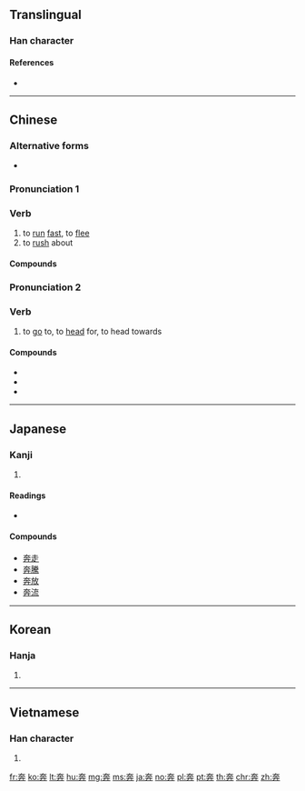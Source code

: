 {{also|犇}}
==Translingual==

===Han character===
{{Han char|rn=37|rad=大|as=06|sn=9|four=40444|canj=KJT|ids=⿱大卉}}

====References====
* {{Han ref|kx=0252.030|dkj=05921|dj=0513.040|hdz=10533.010|uh=5954|ud=22868|bh=A962|bd=43362}}

----

==Chinese==
{{zh-forms}}

===Alternative forms===
* {{zh-l|犇}}

===Pronunciation 1===
{{zh-pron
|m=bēn
|c=ban1
|mc=y
|oc=y
|ma=
|cat=v
}}

===Verb===
{{zh-verb}}

# to [[run]] [[fast]], to [[flee]]
# to [[rush]] about

====Compounds====
{{der3|title=Compounds
|{{zh-l|奔波}}
|{{zh-l|奔馳}}
|{{zh-l|奔竄}}
|{{zh-l|奔放}}
|{{zh-l|奔赴}}
|{{zh-l|奔勞}}
|{{zh-l|奔流}}
|{{zh-l|奔忙}}
|{{zh-l|奔命}}
|{{zh-l|奔跑}}
|{{zh-l|奔喪}}
|{{zh-l|奔駛}}
|{{zh-l|奔逝}}
|{{zh-l|奔淌}}
|{{zh-l|奔逃}}
|{{zh-l|奔騰}}
|{{zh-l|奔湍}}
|{{zh-l|奔襲}}
|{{zh-l|奔瀉}}
|{{zh-l|奔逐}}
|{{zh-l|奔走}}
|{{zh-l|奔走呼號}}
}}

===Pronunciation 2===
{{zh-pron
|m=bèn
|c=ban1
|cat=v
}}

===Verb===
{{zh-verb}}

# to [[go]] to, to [[head]] for, to head towards

====Compounds====
* {{zh-l|奔命}}
* {{zh-l|奔上}}
* {{zh-l|奔頭兒}}

----

==Japanese==

===Kanji===
{{ja-kanji|grade=c|rs=大06}}

# {{defn|lang=ja|sort=大06}}

====Readings====
* {{ja-readings|goon=[[ほん]] (hon)|kanon=[[ほん]] (hon)|kun=[[はしる]] (hashiru)}}

====Compounds====
* [[奔走]]
* [[奔騰]]
* [[奔放]]
* [[奔流]]

----

==Korean==

===Hanja===
{{ko-hanja|hangeul=분|rv=bun|mr=pun}}

# {{defn|lang=ko|sort=大06}}

----

==Vietnamese==

===Han character===
{{vi-hantu|[[bon]], [[bôn]], [[buôn]], [[bốn]]|rs=大06}}

# {{defn|lang=vi|sort=大06}}

[[fr:奔]]
[[ko:奔]]
[[lt:奔]]
[[hu:奔]]
[[mg:奔]]
[[ms:奔]]
[[ja:奔]]
[[no:奔]]
[[pl:奔]]
[[pt:奔]]
[[th:奔]]
[[chr:奔]]
[[zh:奔]]